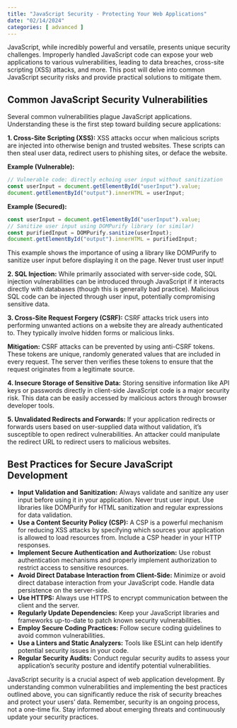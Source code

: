 ```yaml
---
title: "JavaScript Security - Protecting Your Web Applications"
date: "02/14/2024"
categories: [ advanced ]
---
```


JavaScript, while incredibly powerful and versatile, presents unique security challenges.  Improperly handled JavaScript code can expose your web applications to various vulnerabilities, leading to data breaches, cross-site scripting (XSS) attacks, and more.  This post will delve into common JavaScript security risks and provide practical solutions to mitigate them.

## Common JavaScript Security Vulnerabilities

Several common vulnerabilities plague JavaScript applications. Understanding these is the first step toward building secure applications:

**1. Cross-Site Scripting (XSS):** XSS attacks occur when malicious scripts are injected into otherwise benign and trusted websites.  These scripts can then steal user data, redirect users to phishing sites, or deface the website.

**Example (Vulnerable):**

```javascript
// Vulnerable code: directly echoing user input without sanitization
const userInput = document.getElementById("userInput").value;
document.getElementById("output").innerHTML = userInput; 
```

**Example (Secured):**

```javascript
const userInput = document.getElementById("userInput").value;
// Sanitize user input using DOMPurify library (or similar)
const purifiedInput = DOMPurify.sanitize(userInput);
document.getElementById("output").innerHTML = purifiedInput;
```

This example shows the importance of using a library like DOMPurify to sanitize user input before displaying it on the page.  Never trust user input!

**2. SQL Injection:**  While primarily associated with server-side code, SQL injection vulnerabilities can be introduced through JavaScript if it interacts directly with databases (though this is generally bad practice).  Malicious SQL code can be injected through user input, potentially compromising sensitive data.

**3. Cross-Site Request Forgery (CSRF):** CSRF attacks trick users into performing unwanted actions on a website they are already authenticated to.  They typically involve hidden forms or malicious links.

**Mitigation:**  CSRF attacks can be prevented by using anti-CSRF tokens. These tokens are unique, randomly generated values that are included in every request.  The server then verifies these tokens to ensure that the request originates from a legitimate source.


**4. Insecure Storage of Sensitive Data:** Storing sensitive information like API keys or passwords directly in client-side JavaScript code is a major security risk.  This data can be easily accessed by malicious actors through browser developer tools.


**5. Unvalidated Redirects and Forwards:**  If your application redirects or forwards users based on user-supplied data without validation, it's susceptible to open redirect vulnerabilities.  An attacker could manipulate the redirect URL to redirect users to malicious websites.



## Best Practices for Secure JavaScript Development

* **Input Validation and Sanitization:** Always validate and sanitize any user input before using it in your application.  Never trust user input. Use libraries like DOMPurify for HTML sanitization and regular expressions for data validation.
* **Use a Content Security Policy (CSP):** A CSP is a powerful mechanism for reducing XSS attacks by specifying which sources your application is allowed to load resources from.  Include a CSP header in your HTTP responses.
* **Implement Secure Authentication and Authorization:** Use robust authentication mechanisms and properly implement authorization to restrict access to sensitive resources.
* **Avoid Direct Database Interaction from Client-Side:** Minimize or avoid direct database interaction from your JavaScript code.  Handle data persistence on the server-side.
* **Use HTTPS:** Always use HTTPS to encrypt communication between the client and the server.
* **Regularly Update Dependencies:** Keep your JavaScript libraries and frameworks up-to-date to patch known security vulnerabilities.
* **Employ Secure Coding Practices:** Follow secure coding guidelines to avoid common vulnerabilities.
* **Use a Linters and Static Analyzers:** Tools like ESLint can help identify potential security issues in your code.
* **Regular Security Audits:** Conduct regular security audits to assess your application's security posture and identify potential vulnerabilities.





JavaScript security is a crucial aspect of web application development. By understanding common vulnerabilities and implementing the best practices outlined above, you can significantly reduce the risk of security breaches and protect your users' data.  Remember, security is an ongoing process, not a one-time fix.  Stay informed about emerging threats and continuously update your security practices.

